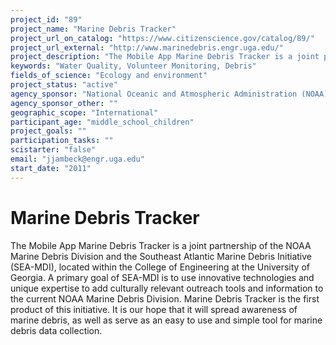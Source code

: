 ```yaml
---
project_id: "89"
project_name: "Marine Debris Tracker"
project_url_on_catalog: "https://www.citizenscience.gov/catalog/89/"
project_url_external: "http://www.marinedebris.engr.uga.edu/"
project_description: "The Mobile App Marine Debris Tracker is a joint partnership of the NOAA Marine Debris Division and the Southeast Atlantic Marine Debris Initiative (SEA-MDI), located within the College of Engineering at the University of Georgia.  A primary goal of SEA-MDI is to use innovative technologies and unique expertise to add culturally relevant outreach tools and information to the current NOAA Marine Debris Division. Marine Debris Tracker is the first product of this initiative. It is our hope that it will spread awareness of marine debris, as well as serve as an easy to use and simple tool for marine debris data collection."
keywords: "Water Quality, Volunteer Monitoring, Debris"
fields_of_science: "Ecology and environment"
project_status: "active"
agency_sponsor: "National Oceanic and Atmospheric Administration (NOAA)"
agency_sponsor_other: ""
geographic_scope: "International"
participant_age: "middle_school_children"
project_goals: ""
participation_tasks: ""
scistarter: "false"
email: "jjambeck@engr.uga.edu"
start_date: "2011"
---
```


# Marine Debris Tracker

The Mobile App Marine Debris Tracker is a joint partnership of the NOAA Marine Debris Division and the Southeast Atlantic Marine Debris Initiative (SEA-MDI), located within the College of Engineering at the University of Georgia.  A primary goal of SEA-MDI is to use innovative technologies and unique expertise to add culturally relevant outreach tools and information to the current NOAA Marine Debris Division. Marine Debris Tracker is the first product of this initiative. It is our hope that it will spread awareness of marine debris, as well as serve as an easy to use and simple tool for marine debris data collection.
